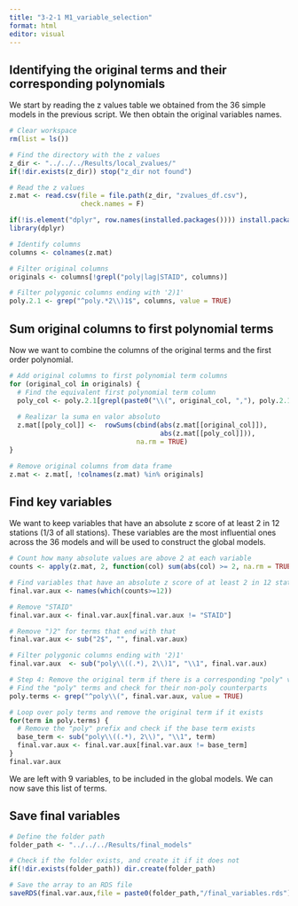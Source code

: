 ```yaml
---
title: "3-2-1 M1_variable_selection"
format: html
editor: visual
---
```


## Identifying the original terms and their corresponding polynomials

We start by reading the z values table we obtained from the 36 simple models in the previous script. We then obtain the original variables names.

```r

# Clear workspace
rm(list = ls())

# Find the directory with the z values
z_dir <- "../../../Results/local_zvalues/"
if(!dir.exists(z_dir)) stop("z_dir not found")

# Read the z values
z.mat <- read.csv(file = file.path(z_dir, "zvalues_df.csv"),
                  check.names = F)

if(!is.element("dplyr", row.names(installed.packages()))) install.packages("dplyr")
library(dplyr)

# Identify columns
columns <- colnames(z.mat)

# Filter original columns
originals <- columns[!grepl("poly|lag|STAID", columns)]

# Filter polygonic columns ending with '2)1'
poly.2.1 <- grep("^poly.*2\\)1$", columns, value = TRUE)

```

## Sum original columns to first polynomial terms

Now we want to combine the columns of the original terms and the first order polynomial.

```r
# Add original columns to first polynomial term columns
for (original_col in originals) {
  # Find the equivalent first polynomial term column
  poly_col <- poly.2.1[grepl(paste0("\\(", original_col, ","), poly.2.1)]
  
  # Realizar la suma en valor absoluto
  z.mat[[poly_col]] <-  rowSums(cbind(abs(z.mat[[original_col]]),
                                      abs(z.mat[[poly_col]])),
                                na.rm = TRUE)
}

# Remove original columns from data frame
z.mat <- z.mat[, !colnames(z.mat) %in% originals]

```

## Find key variables

We want to keep variables that have an absolute z score of at least 2 in 12 stations (1/3 of all stations). These variables are the most influential ones across the 36 models and will be used to construct the global models.

```r
# Count how many absolute values are above 2 at each variable
counts <- apply(z.mat, 2, function(col) sum(abs(col) >= 2, na.rm = TRUE))

# Find variables that have an absolute z score of at least 2 in 12 stations 
final.var.aux <- names(which(counts>=12))

# Remove "STAID"
final.var.aux <- final.var.aux[final.var.aux != "STAID"]

# Remove ")2" for terms that end with that
final.var.aux <- sub("2$", "", final.var.aux)

# Filter polygonic columns ending with '2)1'
final.var.aux  <- sub("poly\\((.*), 2\\)1", "\\1", final.var.aux)

# Step 4: Remove the original term if there is a corresponding "poly" version
# Find the "poly" terms and check for their non-poly counterparts
poly.terms <- grep("^poly\\(", final.var.aux, value = TRUE)

# Loop over poly terms and remove the original term if it exists
for(term in poly.terms) {
  # Remove the "poly" prefix and check if the base term exists
  base_term <- sub("poly\\((.*), 2\\)", "\\1", term)
  final.var.aux <- final.var.aux[final.var.aux != base_term]
}
final.var.aux

```

We are left with 9 variables, to be included in the global models. We can now save this list of terms.

## Save final variables

```r

# Define the folder path
folder_path <- "../../../Results/final_models"

# Check if the folder exists, and create it if it does not
if(!dir.exists(folder_path)) dir.create(folder_path)

# Save the array to an RDS file
saveRDS(final.var.aux,file = paste0(folder_path,"/final_variables.rds"))

```
